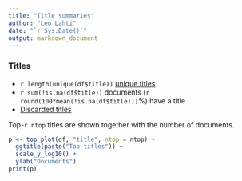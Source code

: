 ```yaml
---
title: "Title summaries"
author: "Leo Lahti"
date: "`r Sys.Date()`"
output: markdown_document
---
```



### Titles

 * `r length(unique(df$title))` [unique titles](output.tables/title_accepted.csv)
 * `r sum(!is.na(df$title))` documents (`r round(100*mean(!is.na(df$title)))`%) have a title
 * [Discarded titles](output.tables/title_discarded.csv)

Top-`r ntop` titles are shown together with the number of documents.

```r
p <- top_plot(df, "title", ntop = ntop) +
  ggtitle(paste("Top titles")) +
  scale_y_log10() +
  ylab("Documents")
print(p)
```

